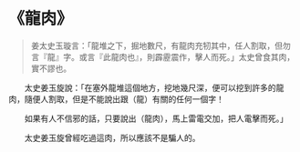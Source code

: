 # 《龍肉》

> 姜太史玉璇言：「龍堆之下，掘地數尺，有龍肉充牣其中，任人割取，但勿言『龍』字。或言『此龍肉也』，則霹靂震作，擊人而死。」太史曾食其肉，實不謬也。

&emsp;&emsp;太史姜玉旋說：「在塞外龍堆這個地方，挖地幾尺深，便可以挖到許多的龍肉，隨便人割取，但是不能說出跟（龍）有關的任何一個字！

&emsp;&emsp;如果有人不信邪的話，只要說出（龍肉），馬上雷電交加，把人電擊而死。」

&emsp;&emsp;太史姜玉旋曾經吃過這肉，所以應該不是騙人的。
